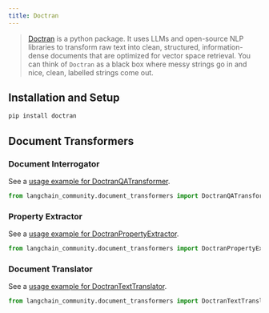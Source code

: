```yaml
---
title: Doctran
---
```


>[Doctran](https://github.com/psychic-api/doctran) is a python package. It uses LLMs and open-source
> NLP libraries to transform raw text into clean, structured, information-dense documents
> that are optimized for vector space retrieval. You can think of `Doctran` as a black box where
> messy strings go in and nice, clean, labelled strings come out.


## Installation and Setup

```bash
pip install doctran
```

## Document Transformers

### Document Interrogator

See a [usage example for DoctranQATransformer](/oss/integrations/document_transformers/doctran_interrogate_document).

```python
from langchain_community.document_transformers import DoctranQATransformer
```
### Property Extractor

See a [usage example for DoctranPropertyExtractor](/oss/integrations/document_transformers/doctran_extract_properties).

```python
from langchain_community.document_transformers import DoctranPropertyExtractor
```
### Document Translator

See a [usage example for DoctranTextTranslator](/oss/integrations/document_transformers/doctran_translate_document).

```python
from langchain_community.document_transformers import DoctranTextTranslator
```
